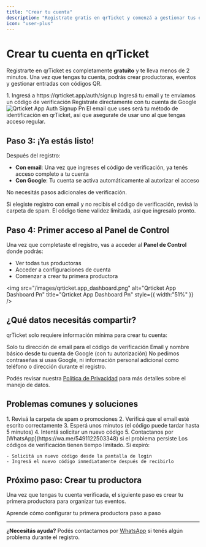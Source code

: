 ```yaml
---
title: "Crear tu cuenta"
description: "Registrate gratis en qrTicket y comenzá a gestionar tus eventos en minutos"
icon: "user-plus"
---
```


# Crear tu cuenta en qrTicket

Registrarte en qrTicket es completamente **gratuito** y te lleva menos de 2 minutos. Una vez que tengas tu cuenta, podrás crear productoras, eventos y gestionar entradas con códigos QR.

<Steps>
  <Step title="Acceder a la página de registro">
    1. Ingresá a https://qrticket.app/auth/signup
  </Step>
  <Step title="Elegir tu método de registro">
    <CardGroup cols={2}>
      <Card title="Con email" icon="envelope">
        Ingresá tu email y te enviamos un código de verificación
      </Card>
      <Card title="Con Google" icon="google">
        Registrate directamente con tu cuenta de Google
      </Card>
    </CardGroup>
    <img
      src="/images/qrticket.app_auth_signup.png"
      alt="Qrticket App Auth Signup Pn"
      title="Qrticket App Auth Signup Pn"
      style={{ width:"44%" }}
    />
  </Step>
</Steps>


<Note>
  El email que uses será tu método de identificación en qrTicket, así que
  asegurate de usar uno al que tengas acceso regular.
</Note>

## Paso 3: ¡Ya estás listo\!

Después del registro:

- **Con email**: Una vez que ingreses el código de verificación, ya tenés acceso completo a tu cuenta
- **Con Google**: Tu cuenta se activa automáticamente al autorizar el acceso

No necesitás pasos adicionales de verificación.

<Warning>
  Si elegiste registro con email y no recibís el código de verificación, revisá la carpeta de spam. El código tiene validez limitada, así que ingresalo pronto.
</Warning>

## Paso 4: Primer acceso al Panel de Control

Una vez que completaste el registro, vas a acceder al **Panel de Control** donde podrás:

- Ver todas tus productoras
- Acceder a configuraciones de cuenta
- Comenzar a crear tu primera productora

<img
  src="/images/qrticket.app_dashboard.png"
  alt="Qrticket App Dashboard Pn"
  title="Qrticket App Dashboard Pn"
  style={{ width:"51%" }}
/>

## ¿Qué datos necesitás compartir?

qrTicket solo requiere información mínima para crear tu cuenta:

<CardGroup cols={2}>
  <Card title="Con email" icon="envelope">
    Solo tu dirección de email para el código de verificación
  </Card>
  <Card title="Con Google" icon="google">
    Email y nombre básico desde tu cuenta de Google (con tu autorización)
  </Card>
</CardGroup>

<Note>
  No pedimos contraseñas si usas Google, ni información personal adicional como
  teléfono o dirección durante el registro.
</Note>

Podés revisar nuestra [Política de Privacidad](https://qrticket.app/privacy) para más detalles sobre el manejo de datos.

## Problemas comunes y soluciones

<AccordionGroup>
  <Accordion title="No recibo el código de verificación por email">
    1. Revisá la carpeta de spam o promociones
    2. Verificá que el email esté escrito correctamente
    3. Esperá unos minutos (el código puede tardar hasta 5 minutos)
    4. Intentá solicitar un nuevo código
    5. Contactanos por [WhatsApp](https://wa.me/5491122503348) si el problema persiste
  </Accordion>
  <Accordion title="El código de verificación expiró">
    Los códigos de verificación tienen tiempo limitado. Si expiró:

    - Solicitá un nuevo código desde la pantalla de login
    - Ingresá el nuevo código inmediatamente después de recibirlo
  </Accordion>
</AccordionGroup>

## Próximo paso: Crear tu productora

Una vez que tengas tu cuenta verificada, el siguiente paso es crear tu primera productora para organizar tus eventos.

<Card title="Crear productora" icon="building" href="/create-organization">
  Aprende cómo configurar tu primera productora paso a paso
</Card>

---

**¿Necesitás ayuda?** Podés contactarnos por [WhatsApp](https://wa.me/5491122503348) si tenés algún problema durante el registro.